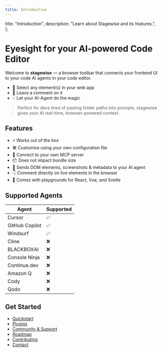 ```yaml
---
title: Introduction
---
```


  title: "Introduction",
  description: "Learn about Stagewise and its features.",
};

# Eyesight for your AI-powered Code Editor

Welcome to **stagewise** — a browser toolbar that connects your frontend UI to your code AI agents in your code editor.

- 🧠 Select any element(s) in your web app
- 💬 Leave a comment on it
- 💡 Let your AI-Agent do the magic

> Perfect for devs tired of pasting folder paths into prompts. stagewise gives your AI real-time, browser-powered context.

## Features

- ⚡ Works out of the box
- 🛠️ Customise using your own configuration file
- 🔌 Connect to your own MCP server
- 📦 Does not impact bundle size
- 🧠 Sends DOM elements, screenshots & metadata to your AI agent
- 👇 Comment directly on live elements in the browser
- 🧪 Comes with playgrounds for React, Vue, and Svelte

## Supported Agents

| Agent           | Supported      |
| --------------- | -------------- |
| Cursor          | ✅             |
| GitHub Copilot  | ✅             |
| Windsurf        | ✅             |
| Cline           | ❌             |
| BLACKBOXAI      | ❌             |
| Console Ninja   | ❌             |
| Continue.dev    | ❌             |
| Amazon Q        | ❌             |
| Cody            | ❌             |
| Qodo            | ❌             | 

## Get Started

- [Quickstart](./docs/quickstart)
- [Plugins](./docs/plugins)
- [Community & Support](./docs/community)
- [Roadmap](./docs/roadmap)
- [Contributing](./docs/contributing)
- [Contact](./docs/contact)
